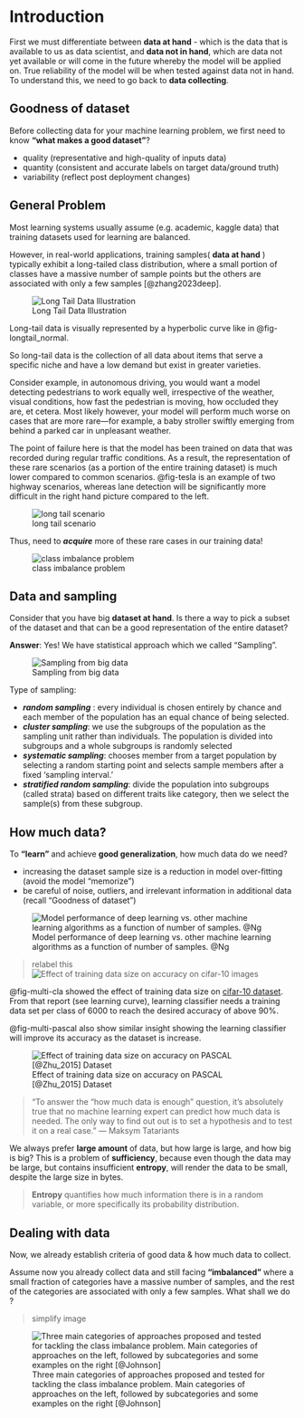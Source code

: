 # Introduction

First we must differentiate between __data at hand__ - which is the data that is available to us as data scientist, and __data not in hand__, which are data not yet available or will come in the future whereby the model will be applied on. True reliability of the model will be when tested against data not in hand. To understand this, we need to go back to __data collecting__.

## Goodness of dataset

Before collecting data for your machine learning problem, we first need to know __"what makes a good dataset"__?

-   quality (representative and high-quality of inputs data)
-   quantity (consistent and accurate labels on target data/ground truth)
-   variability (reflect post deployment changes)


## General Problem

Most learning systems usually assume (e.g. academic, kaggle data) that training datasets used for learning are balanced.

However, in real-world applications, training samples( __data at hand__ ) typically exhibit a long-tailed class distribution, where a small portion of classes have a massive number of sample points but the others are associated with only a few samples [@zhang2023deep].

![Long Tail Data Illustration](image/long_tail_2.png){#fig-longtail_normal}

Long-tail data is visually represented by a hyperbolic curve like in @fig-longtail_normal.

So long-tail data is the collection of all data about items that serve a specific niche and have a low demand but exist in greater varieties.


Consider example, in autonomous driving, you would want a model detecting pedestrians to work equally well, irrespective of the weather, visual conditions, how fast the pedestrian is moving, how occluded they are, et cetera. Most likely however, your model will perform much worse on cases that are more rare—for example, a baby stroller swiftly emerging from behind a parked car in unpleasant weather. 

The point of failure here is that the model has been trained on data that was recorded during regular traffic conditions. As a result, the representation of these rare scenarios (as a portion of the entire training dataset) is much lower compared to common scenarios. @fig-tesla is an example of two highway scenarios, whereas lane detection will be significantly more difficult in the right hand picture compared to the left.

![long tail scenario](image/car_sight.png){#fig-tesla}

Thus, need to __*acquire*__ more of these rare cases in our training data!

![class imbalance problem](image/long_tail_1.png){#fig-solve-long}


## Data and sampling

Consider that you have big __dataset at hand__. Is there a way to pick a subset of the dataset and that can be a good representation of the entire dataset?

__Answer__: Yes! We have statistical approach which we called “Sampling”.

![Sampling from big data](image/data_sampling.png){#fig-data-sampling}

Type of sampling:

- __*random sampling*__ : every individual is chosen entirely by chance and each member of the population has an equal chance of being selected.
- __*cluster sampling*__:  we use the subgroups of the population as the sampling unit rather than individuals. The population is divided into subgroups and a whole subgroups is randomly selected
- __*systematic sampling*__:  chooses member from a target population by selecting a random starting point and selects sample members after a fixed ‘sampling interval.’
- __*stratified random sampling*__: divide the population into subgroups (called strata) based on different traits like category, then we select the sample(s) from these subgroup.


## How much data?

To **"learn"** and achieve **good generalization**, how much data do we need?

- increasing the dataset sample size is a reduction in model over-fitting (avoid the model "memorize")
- be careful of noise, outliers, and irrelevant information in additional data (recall "Goodness of dataset")

![ Model performance of deep learning vs. other machine learning algorithms as a function of number of samples. @Ng](image/data_scale.png){#fig-data-scale}

> relabel this
![Effect of training data size on accuracy on cifar-10 images](image/cifar10_plot.png){#fig-multi-cla}

@fig-multi-cla showed the effect of training data size on [cifar-10 dataset](https://ieeexplore.ieee.org/abstract/document/8599448). From that report (see learning curve), learning classifier needs a training data set per class of 6000 to reach the desired accuracy of above 90%.

@fig-multi-pascal also show similar insight showing the learning classifier will improve its accuracy as the dataset is increase.

![Effect of training data size on accuracy on PASCAL [@Zhu_2015] Dataset](image/data_size_plot.png){#fig-multi-pascal} 

> "To answer the “how much data is enough” question, it’s absolutely true that no machine learning expert can predict how much data is needed. The only way to find out out is to set a hypothesis and to test it on a real case." --- Maksym Tatariants


We always prefer **large amount** of data, but how large is large, and how big is big? This is a problem of **sufficiency**, because even though the data may be large, but contains insufficient **entropy**, will render the data to be small, despite the large size in bytes.

>  **Entropy** quantifies how much information there is in a random variable, or more specifically its probability distribution.

## Dealing with data

Now, we already establish criteria of good data & how much data to collect.

Assume now you already collect data and still facing __"imbalanced"__ where a small fraction of categories have a massive number of samples, and the rest of the categories are associated with only a few samples. What shall we do ?

> simplify image


![ Three main categories of approaches proposed and tested for tackling the class imbalance problem. Main categories of approaches on the left, followed by subcategories and some examples on the right [@Johnson]](image/imbalanced.png){#fig-imbalanced}